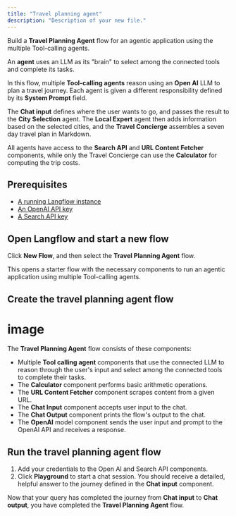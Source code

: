 ```yaml
---
title: "Travel planning agent"
description: "Description of your new file."
---
```


Build a **Travel Planning Agent** flow for an agentic application using the multiple Tool-calling agents.

An **agent** uses an LLM as its "brain" to select among the connected tools and complete its tasks.

In this flow, multiple **Tool-calling agents** reason using an **Open AI** LLM to plan a travel journey. Each agent is given a different responsibility defined by its **System Prompt** field.

The **Chat input** defines where the user wants to go, and passes the result to the **City Selection** agent. The **Local Expert** agent then adds information based on the selected cities, and the **Travel Concierge** assembles a seven day travel plan in Markdown.

All agents have access to the **Search API** and **URL Content Fetcher** components, while only the Travel Concierge can use the **Calculator** for computing the trip costs.

## **Prerequisites**[**​**](https://docs.langflow.org/travel-planning-agent#prerequisites)

- [A running Langflow instance](https://docs.langflow.org/get-started-installation)
- [An OpenAI API key](https://platform.openai.com/)
- [A Search API key](https://www.searchapi.io/)

## **Open Langflow and start a new flow**[**​**](https://docs.langflow.org/travel-planning-agent#open-langflow-and-start-a-new-flow)

Click **New Flow**, and then select the **Travel Planning Agent** flow.

This opens a starter flow with the necessary components to run an agentic application using multiple Tool-calling agents.

## **Create the travel planning agent flow**

# image

The **Travel Planning Agent** flow consists of these components:

- Multiple **Tool calling agent** components that use the connected LLM to reason through the user's input and select among the connected tools to complete their tasks.
- The **Calculator** component performs basic arithmetic operations.
- The **URL Content Fetcher** component scrapes content from a given URL.
- The **Chat Input** component accepts user input to the chat.
- The **Chat Output** component prints the flow's output to the chat.
- The **OpenAI** model component sends the user input and prompt to the OpenAI API and receives a response.

## **Run the travel planning agent flow**[**​**](https://docs.langflow.org/travel-planning-agent#run-the-travel-planning-agent-flow)

1. Add your credentials to the Open AI and Search API components.
2. Click **Playground** to start a chat session. You should receive a detailed, helpful answer to the journey defined in the **Chat input** component.

Now that your query has completed the journey from **Chat input** to **Chat output**, you have completed the **Travel Planning Agent** flow.